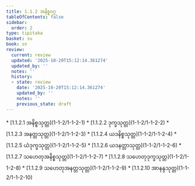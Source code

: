 ```yaml
---
title: 1.1.2 အနိစ္စဝဂ္ဂ
tableOfContents: false
sidebar:
  order: 2
type: tipitaka
basket: su
book: sn
review:
  current: review
  updated: '2025-10-20T15:12:14.361274'
  updated_by: ''
  notes: ''
  history:
  - state: review
    date: '2025-10-20T15:12:14.361274'
    updated_by: ''
    notes: ''
    previous_state: draft
---
```



<DynamicBreadcrumb />


<ReviewStatus review={frontmatter.review} showDetails={true} />

<HypothesisAnnotation frontmatter={frontmatter} />



<TableOfContents book="sn" section="1.1.2">
* [1.1.2.1 အနိစ္စသုတ္တ](1-1-2/1-1-2-1)
* [1.1.2.2 ဒုက္ခသုတ္တ](1-1-2/1-1-2-2)
* [1.1.2.3 အနတ္တသုတ္တ](1-1-2/1-1-2-3)
* [1.1.2.4 ယဒနိစ္စသုတ္တ](1-1-2/1-1-2-4)
* [1.1.2.5 ယံဒုက္ခသုတ္တ](1-1-2/1-1-2-5)
* [1.1.2.6 ယဒနတ္တာသုတ္တ](1-1-2/1-1-2-6)
* [1.1.2.7 သဟေတုအနိစ္စသုတ္တ](1-1-2/1-1-2-7)
* [1.1.2.8 သဟေတုဒုက္ခသုတ္တ](1-1-2/1-1-2-8)
* [1.1.2.9 သဟေတုအနတ္တသုတ္တ](1-1-2/1-1-2-9)
* [1.1.2.10 အာနန္ဒသုတ္တ](1-1-2/1-1-2-10)
</TableOfContents>